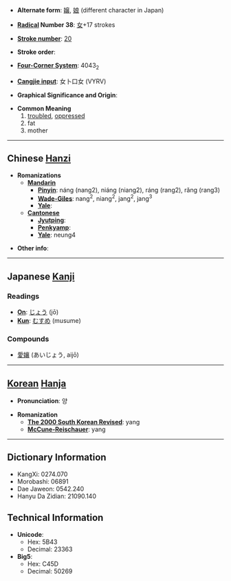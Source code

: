 * '''Alternate form''': [[嬢]], [[娘]] (different character in Japan)

* '''[[Wiktionary:Chinese radical index| Radical]] Number 38''': [[Wiktionary:Chinese radical index 女|女]]+17 strokes

* '''[[Wiktionary:Chinese total strokes index|Stroke number]]''': [[Wiktionary:Chinese total strokes index 20|20]]

* '''Stroke order''': 

* '''[[Wiktionary:Chinese four corner index|Four-Corner System]]''': 4043<sub>2</sub>

* '''[[Wiktionary:Chinese Cangjie index|Cangjie input]]''': 女卜口女 (VYRV)

* '''Graphical Significance and Origin''': 

* '''Common Meaning'''
*# [[trouble]]d, [[oppress]]ed
*# fat
*# mother

----

== Chinese [[Hanzi]] ==

* '''Romanizations'''
** '''[[Mandarin]]'''
*** '''[[Pinyin]]''': náng (nang2), niáng (niang2), ráng (rang2), rǎng (rang3)
*** '''[[Wade-Giles]]''': nang<sup>2</sup>, niang<sup>2</sup>, jang<sup>2</sup>, jang<sup>3</sup>
*** '''[[Yale]]''': 
** '''[[Cantonese]]'''
*** '''[[Jyutping]]''':
*** '''[[Penkyamp]]''': 
*** '''[[Yale]]''': neung4

* '''Other info''': 

----

== Japanese [[Kanji]] ==

===Readings===
* '''[[On]]''': [[じょう]] (jō)
* '''[[Kun]]''': [[むすめ]] (musume)
===Compounds===
*[[愛孃]] (あいじょう, aijō)
----

== [[Korean]] [[Hanja]] ==

* '''Pronunciation''': 양

* '''Romanization'''
** '''[[The 2000 South Korean Revised Romanization|The 2000 South Korean Revised]]''': yang
** '''[[McCune-Reischauer]]''': yang

----

== Dictionary Information ==

* KangXi: 0274.070
* Morobashi: 06891
* Dae Jaweon: 0542.240
* Hanyu Da Zidian: 21090.140

== Technical Information ==

* '''Unicode''':
** Hex: 5B43
** Decimal: 23363
* '''Big5''':
** Hex: C45D
** Decimal: 50269